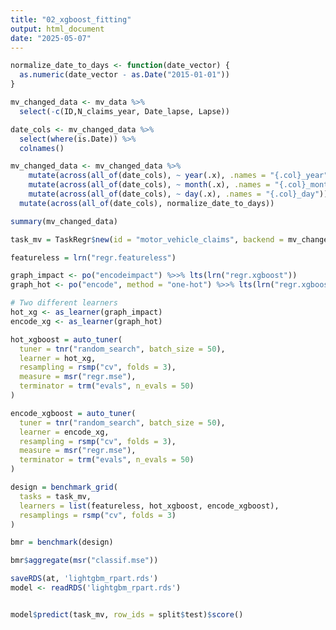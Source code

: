 ```yaml
---
title: "02_xgboost_fitting"
output: html_document
date: "2025-05-07"
---
```




```r
normalize_date_to_days <- function(date_vector) {
  as.numeric(date_vector - as.Date("2015-01-01"))
}

mv_changed_data <- mv_data %>%
  select(-c(ID,N_claims_year, Date_lapse, Lapse)) 

date_cols <- mv_changed_data %>%
  select(where(is.Date)) %>%
  colnames()

mv_changed_data <- mv_changed_data %>%
    mutate(across(all_of(date_cols), ~ year(.x), .names = "{.col}_year")) %>%
    mutate(across(all_of(date_cols), ~ month(.x), .names = "{.col}_month")) %>%
    mutate(across(all_of(date_cols), ~ day(.x), .names = "{.col}_day")) %>%
  mutate(across(all_of(date_cols), normalize_date_to_days))

```


```r
summary(mv_changed_data)
```



```r
task_mv = TaskRegr$new(id = "motor_vehicle_claims", backend = mv_changed_data, target = "Cost_claims_year")

featureless = lrn("regr.featureless")
```


```r
graph_impact <- po("encodeimpact") %>>% lts(lrn("regr.xgboost"))
graph_hot <- po("encode", method = "one-hot") %>>% lts(lrn("regr.xgboost"))

# Two different learners
hot_xg <- as_learner(graph_impact)
encode_xg <- as_learner(graph_hot)

```


```r
hot_xgboost = auto_tuner(
  tuner = tnr("random_search", batch_size = 50),
  learner = hot_xg,
  resampling = rsmp("cv", folds = 3),
  measure = msr("regr.mse"),
  terminator = trm("evals", n_evals = 50)
)

encode_xgboost = auto_tuner(
  tuner = tnr("random_search", batch_size = 50),
  learner = encode_xg,
  resampling = rsmp("cv", folds = 3),
  measure = msr("regr.mse"),
  terminator = trm("evals", n_evals = 50)
)

```


```r
design = benchmark_grid(
  tasks = task_mv,
  learners = list(featureless, hot_xgboost, encode_xgboost),
  resamplings = rsmp("cv", folds = 3)
)

bmr = benchmark(design)

bmr$aggregate(msr("classif.mse"))
```



```r
saveRDS(at, 'lightgbm_rpart.rds')
model <- readRDS('lightgbm_rpart.rds')


model$predict(task_mv, row_ids = split$test)$score()

```




